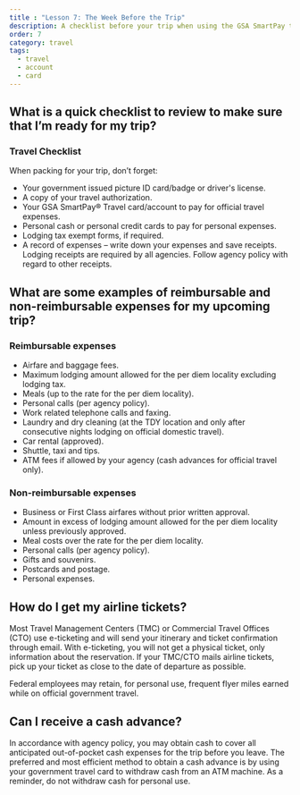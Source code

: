 ```yaml
---
title : "Lesson 7: The Week Before the Trip"
description: A checklist before your trip when using the GSA SmartPay travel account.
order: 7
category: travel
tags:
  - travel
  - account
  - card
---
```

## What is a quick checklist to review to make sure that I’m ready for my trip?

### Travel Checklist
When packing for your trip, don’t forget:
- Your government issued picture ID card/badge or driver's license.
- A copy of your travel authorization.
- Your GSA SmartPay® Travel card/account to pay for official travel expenses.
- Personal cash or personal credit cards to pay for personal expenses.
- Lodging tax exempt forms, if required.
- A record of expenses – write down your expenses and save receipts. Lodging receipts are required by all agencies. Follow agency policy with regard to other receipts.

## What are some examples of reimbursable and non-reimbursable expenses for my upcoming trip?
### Reimbursable expenses
- Airfare and baggage fees.
- Maximum lodging amount allowed for the per diem locality excluding lodging tax.
- Meals (up to the rate for the per diem locality).
- Personal calls (per agency policy).
- Work related telephone calls and faxing.
- Laundry and dry cleaning (at the TDY location and only after consecutive nights lodging on official domestic travel).
- Car rental (approved).
- Shuttle, taxi and tips.
- ATM fees if allowed by your agency (cash advances for official travel only).

### Non-reimbursable expenses
- Business or First Class airfares without prior written approval.
- Amount in excess of lodging amount allowed for the per diem locality unless previously approved.
- Meal costs over the rate for the per diem locality.
- Personal calls (per agency policy).
- Gifts and souvenirs.
- Postcards and postage.
- Personal expenses.

## How do I get my airline tickets?
Most Travel Management Centers (TMC) or Commercial Travel Offices (CTO) use e-ticketing and will send your itinerary and ticket confirmation through email. With e-ticketing, you will not get a physical ticket, only information about the reservation. If your TMC/CTO mails airline tickets, pick up your ticket as close to the date of departure as possible.

Federal employees may retain, for personal use, frequent flyer miles earned while on official government travel.

## Can I receive a cash advance?
In accordance with agency policy, you may obtain cash to cover all anticipated out-of-pocket cash expenses for the trip before you leave. The preferred and most efficient method to obtain a cash advance is by using your government travel card to withdraw cash from an ATM machine. As a reminder, do not withdraw cash for personal use.

